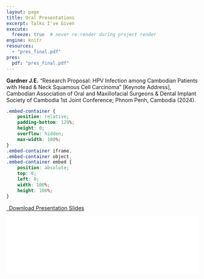 ```yaml
---
layout: page
title: Oral Presentations
excerpt: Talks I've Given
execute:
  freeze: true  # never re-render during project render
engine: knitr 
resources:
  - "pres_final.pdf"
pres:
  pdf: "pres_final.pdf"
---
```


**Gardner J.E.** “Research Proposal: HPV Infection among Cambodian Patients with Head & Neck Squamous Cell Carcinoma” [Keynote Address], Cambodian Association of Oral and Maxillofacial Surgeons & Dental Implant Society of Cambodia 1st Joint Conference; Phnom Penh, Cambodia (2024).

```css
.embed-container {
    position: relative;
    padding-bottom: 129%;
    height: 0;
    overflow: hidden;
    max-width: 100%;
}
.embed-container iframe,
.embed-container object,
.embed-container embed {
    position: absolute;
    top: 0;
    left: 0;
    width: 100%;
    height: 100%;
}
```

```{=html}
<p class="text-center">
  <a class="btn btn-primary btn-lg pres-download" href="`r rmarkdown::metadata$pres$pdf`" target="_blank">
    <i class="fa-solid fa-file-arrow-down"></i>&ensp;Download Presentation Slides
  </a>
</p>
<div class="embed-container">
  <iframe src="`r rmarkdown::metadata$pres$pdf`#toolbar=0" style="border: 0.5px;width: 100%;"></iframe>
</div>
```
